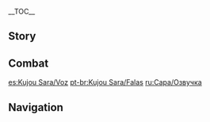 {{CharacterTabs}}
{{LanguageTabs}}
__TOC__

==Story==
{{VO/Story
|character           = {{ROOTPAGENAME}}
|name                = Kujou Sara

|vo_01_01_title      = Hello
|vo_01_01_file       = VO_{language}{character} Hello.ogg
|vo_01_01_tx         = I am Kujou Sara. You may forget my name, but this you must know: On my watch, Inazuma will always be defended, and the will of the Shogun will always be done. Deity or demon, if you make an enemy of me you will be struck down! Oh, ahem... Don't be so nervous. I have agreed to fight by your side, and I will honor that commitment. I may be uncompromising on matters of great importance, but on most other things, you will find me quite easygoing.

|vo_02_01_title      = Chat: Target
|vo_02_01_file       = VO_{language}{character} Chat - Target.ogg
|vo_02_01_tx         = To strike your foe takes unity between mind, arrow, and bow.

|vo_02_02_title      = Chat: Eternity
|vo_02_02_file       = VO_{language}{character} Chat - Eternity.ogg
|vo_02_02_tx         = To manifest Eternity per the Almighty Shogun's will &mdash; that is what I aspire to.
|vo_02_02_mention    = Raiden Shogun,Ei

|vo_02_03_title      = Chat: Duty
|vo_02_03_file       = VO_{language}{character} Chat - Duty.ogg
|vo_02_03_tx         = The duty of a tengu warrior is to watch over the mountains and forests, while that of the Kujou Clan is to guard Inazuma. These two are of the same ilk.

|vo_03_01_title      = When It Rains
|vo_03_01_file       = VO_{language}{character} When It Rains.ogg
|vo_03_01_tx         = The sound of rain masks the enemy's footsteps. Stay alert.

|vo_03_02_title      = When Thunder Strikes
|vo_03_02_file       = VO_{language}{character} When Thunder Strikes.ogg
|vo_03_02_tx         = Listen. Thunder speaks the will of the Almighty Shogun.
|vo_03_02_mention    = Raiden Shogun,Ei

|vo_03_03_title      = When It Snows
|vo_03_03_file       = VO_{language}{character} When It Snows.ogg
|vo_03_03_tx         = I would like to catch a snowflake, but once you have them in the palm of your hand, they melt away all the more quickly.

|vo_03_04_title      = When the Sun Is Out
|vo_03_04_file       = VO_{language}{character} When The Sun Is Out.ogg
|vo_03_04_tx         = The skies are clear and the sun is bright. Fine weather for a showdown.

|vo_04_01_title      = Good Morning
|vo_04_01_file       = VO_{language}{character} Good Morning.ogg
|vo_04_01_tx         = Good morning...? You mean you only just got out of bed? This is already quite late by my standards. I typically rise well before daybreak.

|vo_04_02_title      = Good Afternoon
|vo_04_02_file       = VO_{language}{character} Good Afternoon.ogg
|vo_04_02_tx         = I am not in the habit of resting at noon. But if you wish to do so, I will wait for you.

|vo_04_03_title      = Good Evening
|vo_04_03_file       = VO_{language}{character} Good Evening.ogg
|vo_04_03_tx         = Good evening. You know, in Hanamizaka, the sight of the Sakura by night is quite splendid. I never tire of it.

|vo_04_04_title      = Good Night
|vo_04_04_file       = VO_{language}{character} Good Night.ogg
|vo_04_04_tx         = Go and rest. I will stay here and keep watch.

|vo_05_01_title      = About {character}: Tenryou Commission
|vo_05_01_file       = VO_{language}{character} About {character} - Tenryou Commission.ogg
|vo_05_01_tx         = I am grateful to Takayuki. The Tenryou Commission is all I've ever had to rely on, and I will do everything within my power to defend my family's honor. Hmm? You want to know about the Tenryou Commission's code of conduct? Loyalty to the Raiden Shogun, of course! That is also my life's creed.
|vo_05_01_mention    = Kujou Takayuki,Raiden Shogun,Ei

|vo_05_02_title      = About {character}: Preparing for War
|vo_05_02_friendship = 4
|vo_05_02_file       = VO_{language}{character} About {character} - Preparing for War.ogg
|vo_05_02_tx         = Am I ready to depart? Let me put it to you like this. If you were to make a habit of asking me this question every time before you move out, you would find that you only receive an answer from me one time out of 10. The other nine times, I would already be fighting fiercely on the front line. Not because I am foolhardy, nor because I lack courtesy, but because the battle never waits till you are ready.

|vo_05_03_title      = About {character}: Aspiration
|vo_05_03_friendship = 6
|vo_05_03_file       = VO_{language}{character} About {character} - Aspiration.ogg
|vo_05_03_tx         = My aspirations? I thought you already knew: To assist the Almighty Shogun in manifesting Eternity. That is what I aspire to. Hmm? Personal aspirations? It's not something I have ever thought about before...
|vo_05_03_mention    = Raiden Shogun,Ei

|vo_06_01_title      = About Us: Observation
|vo_06_01_file       = VO_{language}{character} About Us - Observation.ogg
|vo_06_01_tx         = Though you present an unstable factor in the Almighty Shogun's Eternity, unstable does not have to mean a threat. So I am not your enemy &mdash; but I will be watching you at all times.
|vo_06_01_mention    = Raiden Shogun,Ei

|vo_06_02_title      = About Us: Experiences
|vo_06_02_friendship = 6
|vo_06_02_quest      = Omnipresence Over Mortals
|vo_06_02_file       = VO_{language}{character} About Us - Experiences.ogg
|vo_06_02_tx         = When I confiscated people's Visions, I trampled on their ambitions. Now that the Vision Hunt Decree has been repealed, I must atone for my actions. I am led to believe that you can hear those ambitions...The ones echoing within the Visions embedded on the [[Statue of the Omnipresent God]]? I'd like you to tell me more about them. Also... your own ambitions, I would like to hear about those as well.

|vo_07_01_title      = About the [[Vision]]
|vo_07_01_friendship = 4
|vo_07_01_file       = VO_{language}{character} About the Vision.ogg
|vo_07_01_tx         = Only if the gods cast their gaze upon you will you receive a Vision. Since my own Vision was granted by the Almighty Shogun, I shall return it to her in the end, without hesitation and with no regrets.
|vo_07_01_mention    = Raiden Shogun,Ei

|vo_07_02_title      = Something to Share: Spinning Top
|vo_07_02_file       = VO_{language}{character} Something to Share - Spinning Top.ogg
|vo_07_02_tx         = During a previous assignment, a vendor in Hanamizaka gifted me a kind of spinning top called the "Solo." It's a toy that you can play with when you're by yourself. I was quite taken with it, so I kept it. ...You want to play with it together? But that would defy the principle on which the Solo is based... Respectfully, I must decline.

|vo_07_03_title      = Something to Share: Local Specialty
|vo_07_03_file       = VO_{language}{character} Something to Share - Local Specialty.ogg
|vo_07_03_tx         = Do you know what the most distinctively Inazuman item of all is? No, it is not a blade of any sort. It is a lacquerware carving of the [[Statue of Her Excellency, the Almighty Narukami Ogosho, God of Thunder]]. They are hand-made by old and skilled lacquerware craftspeople, and nearly every single home in the city has one. My house, you ask? I have five.
|vo_07_03_mention    = Raiden Shogun,Ei

|vo_07_04_title      = Interesting Things
|vo_07_04_file       = VO_{language}{character} Interesting Things.ogg
|vo_07_04_tx         = Whenever something is bothering me inside, I stand beneath the [[Sacred Sakura]], close my eyes, and try to calm my mind. When I open my eyes again, the falling blossoms will guide my path.

|vo_08_01_title      = About [[Thoma]]
|vo_08_01_friendship = 4
|vo_08_01_file       = VO_{language}{character} About Thoma.ogg
|vo_08_01_tx         = The Tenryou Commission's estate is very large. It would serve us well to have a fine housekeeper like Thoma who could keep all the numerous and disparate household affairs in order. If he ever tires of working for the Kamisato Clan, I would very much like for him to come to us... though I doubt that day will ever come.
|vo_08_01_mention    = Thoma

|vo_08_02_title      = About [[Kamisato Ayaka]]
|vo_08_02_friendship = 4
|vo_08_02_file       = VO_{language}{character} About Kamisato Ayaka.ogg
|vo_08_02_tx         = In the Kujou household, normally the only sound to be heard is that of soldiers training in the dojo. But in the Kamisato household, there is the sound of music, dance, bickering, and laughter... I have heard that Miss Kamisato is skilled in the game of Go, and have always hoped for an occasion to pay her a visit, but... I also worry that someone of a serious demeanor like myself may not quite fit in there.
|vo_08_02_mention    = Kamisato Ayaka

|vo_08_03_title      = About [[Yoimiya]]
|vo_08_03_friendship = 4
|vo_08_03_file       = VO_{language}{character} About Yoimiya.ogg
|vo_08_03_tx         = As long as she is not setting off fireworks in my camp, I will cause her no trouble. Heh, yes, I know &mdash; all else aside, her fireworks are spectacular and brilliant, and she deserves all the praise she gets. The issue for me is that fireworks are fleeting in nature. After one brief moment of dazzling light, all that remains is the pitch-black night sky, the same as before. So I often have to caution myself not to become too captivated by this illusory spectacle. It is transient, but Inazuma is eternal, and my mission is to protect Inazuma.
|vo_08_03_mention    = Yoimiya

|vo_08_04_title      = About [[Shikanoin Heizou]]
|vo_08_04_friendship = 4
|vo_08_04_file       = VO_{language}{character} About Shikanoin Heizou.ogg
|vo_08_04_tx         = Shikanoin and I may be colleagues, but I have few positive words to say about him. He seems preoccupied with his personal schemes while official duties take second place. The only reason I have not sought to bring him into line so far is that his investigations deliver results...<br />*sigh* He is such a headache.
|vo_08_04_mention    = Shikanoin Heizou

|vo_08_05_title      = About the [[Raiden Shogun]]: Trust
|vo_08_05_friendship = 4
|vo_08_05_file       = VO_{language}{character} About Raiden Shogun - Trust.ogg
|vo_08_05_tx         = As I'm sure you've heard many times before, the Almighty Shogun seeks Eternity &mdash; an existence beyond the dominion of thought and longing. "Abandon mortal ties, strive for an unchanging Eternity"... The Almighty Shogun's manner is always resolute, and I do not always fully grasp the meaning of her words. But this is her decision, and I trust her.
|vo_08_05_mention    = Raiden Shogun,Ei

|vo_08_06_title      = About the [[Raiden Shogun]]: Service
|vo_08_06_friendship = 6
|vo_08_01_quest      = Omnipresence Over Mortals
|vo_08_06_file       = VO_{language}{character} About Raiden Shogun - Service.ogg
|vo_08_06_tx         = So, the Vision Hunt Decree was repealed... Yes, it seems that you were right. ...Ahem, but this is not to say that the Almighty Shogun made a mistake. She has simply chosen to pursue eternity by a different route. I do not know whether the Shogun has finally found inner peace after protecting Inazuma over all these millennia. All I know is that however perilous the road ahead may become, I will follow her as I have always done.
|vo_08_06_mention    = Raiden Shogun,Ei

|vo_08_07_title      = About [[Yae Miko]]
|vo_08_07_friendship = 4
|vo_08_07_file       = VO_{language}{character} About Yae Miko.ogg
|vo_08_07_tx         = Guuji Yae's actions often leave me with many questions... Nevertheless, the fact that she is the head shrine maiden of the Grand Narukami Shrine clearly shows the level of trust and approval that the Shogun places in her, and for this reason I also greatly respect her. But... if there ever comes a day when she disobeys the Shogun's will, then please accept my apologies in advance.
|vo_08_07_mention    = Yae Miko

|vo_08_08_title      = About [[Sangonomiya Kokomi]]
|vo_08_08_friendship = 4
|vo_08_08_file       = VO_{language}{character} About Sangonomiya Kokomi.ogg
|vo_08_08_tx         = She is more proficient as a military strategist than a priestess. The way she uses directives to wage war is almost unheard of. I wonder if I should adopt this technique for commanding the Shogun's Army? Hmm... but this could lead us to a situation whereby war is waged at the negotiation table, each side with their pack of strategy cards, playing them one by one until a victor emerges... Then again, perhaps not.
|vo_08_08_mention    = Sangonomiya Kokomi

|vo_08_09_title      = About [[Gorou]]
|vo_08_09_friendship = 4
|vo_08_09_file       = VO_{language}{character} About Gorou.ogg
|vo_08_09_tx         = Gorou is to Sangonomiya Kokomi as I am to the Raiden Shogun. He is fiercely loyal, and I have great respect for this. It's a shame we're on opposing sides, so we'll never get to work together... Still, I am glad to have an admirable foe. Also... I hear he's a fifth-born son. That just makes it even better.
|vo_08_09_mention    = Sangonomiya Kokomi,Gorou,Ei

|vo_08_10_title      = About [[Arataki Itto]]
|vo_08_10_friendship = 4
|vo_08_10_file       = VO_{language}{character} About Arataki Itto.ogg
|vo_08_10_tx         = Tsk... I can't help but get a little irate when his name comes up. He kicked up a big fuss when I confiscated his Vision, by far the noisiest person... no, the noisiest oni I've ever encountered. He showed he was enough of a man to admit defeat, but the rematch he insisted upon... Tsk... To this day, I still don't want to talk about it. If you really must know, you can go and ask him yourself.
|vo_08_10_mention    = Arataki Itto

|vo_08_11_title      = About [[Kuki Shinobu]]
|vo_08_11_friendship = 4
|vo_08_11_file       = VO_{language}{character} About Kuki Shinobu.ogg
|vo_08_11_tx         = With her talent and qualifications, it's a shame she decided to join the Arataki gang. I must concede, however, that at the very least, her presence has effectively prevented idlers from stirring up trouble and disturbing the public, reducing the burden on the Tenryou Commission.
|vo_08_11_mention    = Kuki Shinobu

|vo_09_01_title      = More About {character}: I
|vo_09_01_file       = VO_{language}{character} More About {character} - 01.ogg
|vo_09_01_tx         = You want to know more about me? ...Know what, exactly? I can't discuss Tenryou Commission business with you, that's strictly confidential, and I certainly can't divulge anything relating to the Almighty Shogun. What exactly are you trying to achieve? Hmm? Me on a personal level...? I suppose that's not out of the question, just... unprecedented.
|vo_09_01_mention    = Raiden Shogun,Ei

|vo_09_02_title      = More About {character}: II
|vo_09_02_friendship = 3
|vo_09_02_quest      = Stillness, the Sublimation of Shadow
|vo_09_02_file       = VO_{language}{character} More About {character} - 02.ogg
|vo_09_02_tx         = I lead a relatively simple life when I'm not leading an army into battle. I always get out of bed at 5:05 on the dot. Then I go to the courtyard where I take five deep breaths before walking five laps around it. For breakfast, I typically eat five mouthfuls... Five is my lucky number, so I do things in fives. Do you have some objection to that?

|vo_09_03_title      = More About {character}: III
|vo_09_03_friendship = 4
|vo_09_03_quest      = Stillness, the Sublimation of Shadow
|vo_09_03_file       = VO_{language}{character} More About {character} - 03.ogg
|vo_09_03_tx         = The thing that gave me the most trouble when enforcing the Vision Hunt Decree was those officers of the Shogun's Army who would abuse their authority to be heavy-handed with those we detained. The will of the Almighty Shogun must be executed, but I do not condone violence against innocent people! I have expressly forbidden such behavior on countless occasions but judging by the outcome, it seems difficult to root out. If you have any ideas on how to tackle it, please share them with me.
|vo_09_03_mention    = Raiden Shogun,Ei

|vo_09_04_title      = More About {character}: IV
|vo_09_04_friendship = 5
|vo_09_04_quest      = Stillness, the Sublimation of Shadow
|vo_09_04_file       = VO_{language}{character} More About {character} - 04.ogg
|vo_09_04_tx         = Although I was fully adopted by the Kujou Clan, I know that Takayuki does not look at me the same way he looks at Kamaji. I might be a little stone-faced sometimes, but even I get lonely... especially when I catch sight of one of my subordinates sharing an intimate moment with their family. ...<br />I'm sorry, I have nothing but gratitude for Takayuki. How could I be so disrespectful...
|vo_09_04_mention    = Kujou Takayuki,Kujou Kamaji

|vo_09_05_title      = More About {character}: V
|vo_09_05_friendship = 6
|vo_09_05_quest      = Stillness, the Sublimation of Shadow
|vo_09_05_file       = VO_{language}{character} More About {character} - 05.ogg
|vo_09_05_tx         = Now that I think about it, you and I are a good example of achieving concord through conflict. We were on opposite sides &mdash; diametrically opposed, you could say. I never imagined I would end up alongside you, either in battle or in long conversation... Fate has been kind to me, no, sorry, ignore that.

|vo_10_01_title      = {character}'s Hobbies
|vo_10_01_file       = VO_{language}{character} Hobbies.ogg
|vo_10_01_tx         = To this day, not a day goes by without bow exercises and target practice. From adopting the stance, to aiming, to hearing the twang of the bowstring, none of this is dry and repetitive for me &mdash; it is about transcending the me of yesterday! I wouldn't call it a hobby so much as a lifelong discipline.

|vo_10_02_title      = {character}'s Troubles
|vo_10_02_file       = VO_{language}{character} Troubles.ogg
|vo_10_02_tx         = The existence of a tengu warrior's wings is an objective fact, as is the reality that they will take up a certain amount of space when standing side-by-side. So when you say "come closer," I fail to see how exactly I am supposed to achieve that.

|vo_10_03_title      = Favorite Food
|vo_10_03_file       = VO_{language}{character} Favorite Food.ogg
|vo_10_03_tx         = I have always had a preference for easy-to-carry foods that provide quick and ample sustenance, such as Onigiri. The top choice for replenishing your stamina in the middle of a battle! But that's just a personal preference. I don't dictate what my subordinates have to eat.

|vo_10_04_title      = Least Favorite Food
|vo_10_04_file       = VO_{language}{character} Least Favorite Food.ogg
|vo_10_04_tx         = I generally avoid sweet foods, not that I have a strong aversion to them. Why? Well, sweet things put your mind and body at rest, so if I ever eat sweet things it's easy to... Ahem, essentially, I mustn't slack off and that's the end of it. No further questions on this topic!

<!-- Receiving a Gift -->
|vo_11_01_title      = Receiving a Gift: I
|vo_11_01_file       = VO Kujou Sara Receiving a Gift - 01.ogg
|vo_11_01_tx         = So, there is a dish that tastes even better than Onigiri? Then I shall be sure to remember its name.

|vo_11_02_title      = Receiving a Gift: II
|vo_11_02_file       = VO Kujou Sara Receiving a Gift - 02.ogg
|vo_11_02_tx         = I have eaten my fill. Thank you for your hospitality.

|vo_11_03_title      = Receiving a Gift: III
|vo_11_03_file       = VO Kujou Sara Receiving a Gift - 03.ogg
|vo_11_03_tx         = No need for dessert...

|vo_12_01_title      = Birthday
|vo_12_01_file       = VO_{language}{character} Birthday.ogg
|vo_12_01_tx         = Excellent timing. I will dispense with the formalities and get straight to the point &mdash; do you have a birthday wish? Providing that it does not conflict with the Almighty Shogun's grand cause, I will make every effort to see it come to fruition. To show that I am being completely serious, I will allow you to make not one, but five birthday wishes.
|vo_12_01_mention    = Raiden Shogun,Ei

|vo_13_01_title      = Feelings About Ascension: Intro
|vo_13_01_ascension  = 1
|vo_13_01_file       = VO_{language}{character} Feelings About Ascension -  01.ogg
|vo_13_01_tx         = My bow sounds in peak condition. One shot is all I need.

|vo_13_02_title      = Feelings About Ascension: Building Up
|vo_13_02_ascension  = 2
|vo_13_02_file       = VO_{language}{character} Feelings About Ascension -  02.ogg
|vo_13_02_tx         = Power duly assimilated. Ready to receive instruction.

|vo_13_03_title      = Feelings About Ascension: Climax
|vo_13_03_ascension  = 4
|vo_13_03_file       = VO_{language}{character} Feelings About Ascension -  03.ogg
|vo_13_03_tx         = The Shogun's Army might as well just be me!
|vo_13_03_mention    = Raiden Shogun,Ei

|vo_13_04_title      = Feelings About Ascension: Conclusion
|vo_13_04_ascension  = 6
|vo_13_04_file       = VO_{language}{character} Feelings About Ascension -  04.ogg
|vo_13_04_tx         = The responsibility for honing my strength and advancing my martial abilities lies with me, and yet you have so diligently and willingly helped me... I will become worthy of this power by harnessing it for a higher cause! Also... the favor of the tengu will always be with you!
}}

==Combat==
{{Combat VO
|character           = {{ROOTPAGENAME}}

|skill_1_tx          = Quiver!
|skill_2_tx          = Strike!
|skill_3_tx          = Flash!

|burst_1_tx          = Glory to the Shogun!
|burst_2_tx          = No turning back!
|burst_3_tx          = Storm the front!

|sprint-s_1_file     = Sprint Start 01,Sprint Start 02,Sprint Start 03


|glider_1_file       = Deploying Wind Glider 01,Deploying Wind Glider 02,Deploying Wind Glider 03

|chest_1_tx          =   Excellent. These spoils will boost morale.
|chest_2_tx          =   Good. Leave nothing of value behind.
|chest_3_tx          =   Restock and press onward!

|low-hp_1_tx         = To the bitter end.
|low-hp_2_tx         = Ah! I will overcome.
|low-hp_3_tx         = I'm at my limit!


|fallen_1_tx         = Life is not eternal...
|fallen_2_tx         = I willingly yield...
|fallen_3_tx         = Huh! I am... Defeated...

|hit-l_1_tx          = Again!
|hit-l_2_tx          = A worthy adversary...
|hit-l_3_file        = Light Hit Taken 03,Light Hit Taken 04,Light Hit Taken 05,Light Hit Taken 06

|hit-h_1_tx          = Impossible!
|hit-h_2_tx          = They're gaining the upper hand...
|hit-h_3_file        = Heavy Hit Taken 03,Heavy Hit Taken 04,Heavy Hit Taken 05,Heavy Hit Taken 06

|join_1_tx           = I will lead us to victory.
|join_2_tx           = Hm. Let's do this.
|join_3_tx           = With you all the way!


|atk-l_1_file        = Light Attack 01,Light Attack 02,Light Attack 03,Light Attack 04,Light Attack 05,Light Attack 06,Light Attack 07

|atk-m_1_file        = Mid Attack 01,Mid Attack 02,Mid Attack 03

|atk-h_1_file        = Heavy Attack 01,Heavy Attack 02,Heavy Attack 03

|climb_1_file        = Climbing 01,Climbing 02,Climbing 03,Climbing 04,Climbing 05

|climb-b_1_file      = Climbing Breath 01,Climbing Breath 02,Climbing Breath 03

|jump_1_file         = Jumping 01,Jumping 02,Jumping 03,Jumping 04,Jumping 05

}}

[[es:Kujou Sara/Voz]]
[[pt-br:Kujou Sara/Falas]]
[[ru:Сара/Озвучка]]

==Navigation==
{{Character Navbox|type=playable|link type=vo}}